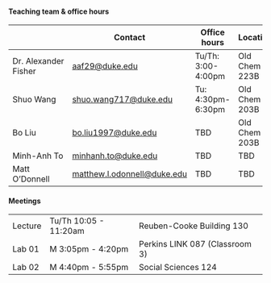 #### Teaching team & office hours

|                      | Contact                                             | Office hours       | Location      |
|------------------|------------------|------------------|------------------|
| Dr. Alexander Fisher | [aaf29\@duke.edu](aaf29@duke.edu)                   | Tu/Th: 3:00-4:00pm | Old Chem 223B  |
| Shuo Wang            | [shuo.wang717\@duke.edu](shuo.wang717@duke.edu)     | Tu: 4:30pm-6:30pm  | Old Chem 203B |
| Bo Liu               | [bo.liu1997@duke.edu](bo.liu1997@duke.edu) | TBD                | Old Chem 203B |
| Minh-Anh To          | [minhanh.to@duke.edu](minhanh.to@duke.edu)                                                    |  TBD                  | TBD              |
| Matt O'Donnell       | [matthew.l.odonnell@duke.edu](matthew.l.odonnell@duke.edu) | TBD  | TBD  |

#### Meetings

|         |                       |                                |
|---------|-----------------------|--------------------------------|
| Lecture | Tu/Th 10:05 - 11:20am | Reuben-Cooke Building 130            |
| Lab 01  | M 3:05pm - 4:20pm     | Perkins LINK 087 (Classroom 3) |
| Lab 02  | M 4:40pm - 5:55pm     | Social Sciences 124            |
